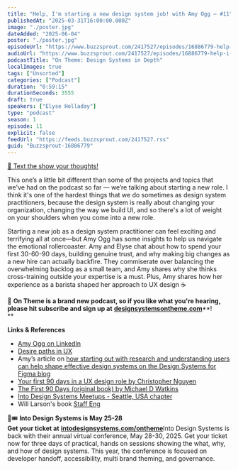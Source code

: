 ```yaml
---
title: "Help, I'm starting a new design system job! with Amy Ogg — #11"
publishedAt: "2025-03-31T16:00:00.000Z"
image: "./poster.jpg"
dateAdded: "2025-06-04"
poster: "./poster.jpg"
episodeUrl: "https://www.buzzsprout.com/2417527/episodes/16886779-help-i-m-starting-a-new-design-system-job-with-amy-ogg-11.mp3"
audioUrl: "https://www.buzzsprout.com/2417527/episodes/16886779-help-i-m-starting-a-new-design-system-job-with-amy-ogg-11.mp3"
podcastTitle: "On Theme: Design Systems in Depth"
localImages: true
tags: ["Unsorted"]
categories: ["Podcast"]
duration: "0:59:15"
durationSeconds: 3555
draft: true
speakers: ["Elyse Holladay"]
type: "podcast"
season: 1
episode: 11
explicit: false
feedUrl: "https://feeds.buzzsprout.com/2417527.rss"
guid: "Buzzsprout-16886779"
---
```

[📲 Text the show your thoughts!](https://www.buzzsprout.com/twilio/text_messages/2417527/open_sms)

This one’s a little bit different than some of the projects and topics that we've had on the podcast so far — we’re talking about starting a new role. I think it's one of the hardest things that we do sometimes as design system practitioners, because the design system is really about changing your organization, changing the way we build UI, and so there's a lot of weight on your shoulders when you come into a new role.

Starting a new job as a design system practitioner can feel exciting and terrifying all at once—but Amy Ogg has some insights to help us navigate the emotional rollercoaster. Amy and Elyse chat about how to spend your first 30-60-90 days, building genuine trust, and why making big changes as a new hire can actually backfire. They commiserate over balancing the overwhelming backlog as a small team, and Amy shares why she thinks cross-training outside your expertise is a must. Plus, Amy shares how her experience as a barista shaped her approach to UX design ☕️

💖 **On Theme is a brand new podcast, so if you like what you're hearing, please hit subscribe and sign up at** [**designsystemsontheme.com**](http://designsystemsontheme.com/)**!  
**  

**Links & References**

-   [Amy Ogg on LinkedIn](https://www.linkedin.com/in/amyogg)
-   [Desire paths in UX](https://medium.com/design-bootcamp/what-desire-paths-teach-us-about-ux-design-3aa6eeb56dff)
-   Amy’s article on [how starting out with research and understanding users can help shape effective design systems on the Design Systems for Figma blog](https://blog.designsystemsforfigma.com/empathy-first-how-understanding-users-shapes-effective-design-systems-15c227ce3735)
-   [Your first 90 days in a UX design role by Christopher Nguyen](https://uxplaybook.org/articles/a-guide-to-your-first-90-days-in-a-new-ux-role?srsltid=AfmBOor3o_ct8wCjim1G7FMzliZftApTQVXc7d2cTrcIwOTezr2n4aoY)
-   [The First 90 Days (original book) by Michael D Watkins](https://www.amazon.com/First-90-Days-Strategies-Expanded/dp/1422188612)
-   [Into Design Systems Meetups - Seattle, USA chapter](https://www.linkedin.com/company/into-design-systems-seattle-usa/)
-   Will Larson's book [Staff Eng](https://staffeng.com/guides/)

🎨🎟️ **Into Design Systems is May 25-28  
Get your ticket at** [**intodesignsystems.com/ontheme**](http://intodesignsystems.com/ontheme)Into Design Systems is back with their annual virtual conference, May 28-30, 2025. Get your ticket now for three days of practical, hands on sessions showing the what, why, and how of design systems. This year, the conference is focused on developer handoff, accessibility, multi brand theming, and governance.
